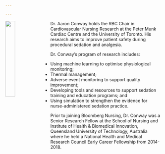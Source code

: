 ```yaml
---

---
```


<link rel="stylesheet" href="css/academicons.min.css"/>
<img src="images/bio-pic.jpg" style="width:25%; margin-right: 20px" align="left">

Dr. Aaron Conway holds the RBC Chair in Cardiovascular Nursing Research at the Peter Munk Cardiac Centre and the University of Toronto. His research aims to improve patient safety during procedural sedation and analgesia. 

Dr. Conway’s program of research includes:

- Using machine learning to optimise physiological monitoring;
- Thermal management;
- Adverse event monitoring to support quality improvement;
- Developing tools and resources to support sedation training and education programs; and
- Using simulation to strengthen the evidence for nurse-administered sedation practice.


Prior to joining Bloomberg Nursing, Dr. Conway was a Senior Research Fellow at the School of Nursing and Institute of Health & Biomedical Innovation, Queensland University of Technology, Australia where he held a National Health and Medical Research Council Early Career Fellowship from 2014-2018.

